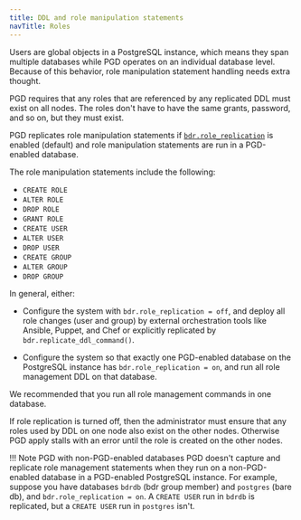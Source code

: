 ```yaml
---
title: DDL and role manipulation statements
navTitle: Roles
---
```


Users are global objects in a PostgreSQL instance, which means they span
multiple databases while PGD operates on an individual database level. Because of this behavior,
role manipulation statement handling needs extra thought.

PGD requires that any roles that are referenced by any replicated DDL must
exist on all nodes. The roles don't have to have the same grants,
password, and so on, but they must exist.

PGD replicates role manipulation statements if [`bdr.role_replication`](/pgd/latest/reference/pgd-settings#bdrrole_replication) is
enabled (default) and role manipulation statements are run in a PGD-enabled
database.


The role manipulation statements include the following:

-   `CREATE ROLE`
-   `ALTER ROLE`
-   `DROP ROLE`
-   `GRANT ROLE`
-   `CREATE USER`
-   `ALTER USER`
-   `DROP USER`
-   `CREATE GROUP`
-   `ALTER GROUP`
-   `DROP GROUP`

In general, either:

-   Configure the system with `bdr.role_replication = off`, and
    deploy all role changes (user and group) by external orchestration
    tools like Ansible, Puppet, and Chef or explicitly replicated by
    `bdr.replicate_ddl_command()`.

-   Configure the system so that exactly one PGD-enabled database
    on the PostgreSQL instance has `bdr.role_replication = on`, and run all
    role management DDL on that database.

We recommended that you run all role management commands in one
database.

If role replication is turned off, then the administrator must ensure that
any roles used by DDL on one node also exist on the other nodes. Otherwise PGD apply
stalls with an error until the role is created on the other nodes.

!!! Note PGD with non-PGD-enabled databases 
    PGD doesn't capture and replicate role management statements when they
    run on a non-PGD-enabled database in a PGD-enabled PostgreSQL instance.
    For example, suppose you have databases `bdrdb` (bdr group member) and `postgres` (bare db),
    and `bdr.role_replication = on`. A `CREATE USER` run in `bdrdb` is
    replicated, but a `CREATE USER` run in `postgres` isn't.
